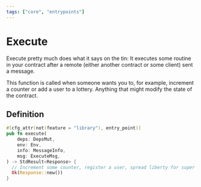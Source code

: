```yaml
---
tags: ["core", "entrypoints"]
---
```



# Execute

Execute pretty much does what it says on the tin: It executes some routine in your contract after a
remote (either another contract or some client) sent a message.

This function is called when someone wants you to, for example, increment a counter or add a user to a
lottery. Anything that might modify the state of the contract.

## Definition

```rust filename="contract.rs" template="core"
#[cfg_attr(not(feature = "library"), entry_point)]
pub fn execute(
    deps: DepsMut,
    env: Env,
    info: MessageInfo,
    msg: ExecuteMsg,
) -> StdResult<Response> {
  // Increment some counter, register a user, spread liberty for super earth!
  Ok(Response::new())
}
```
